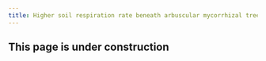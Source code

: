 ```yaml
---
title: Higher soil respiration rate beneath arbuscular mycorrhizal trees in Northern hardwood forest is driven by associated soil properties
---
```


   
   
## This page is under construction



